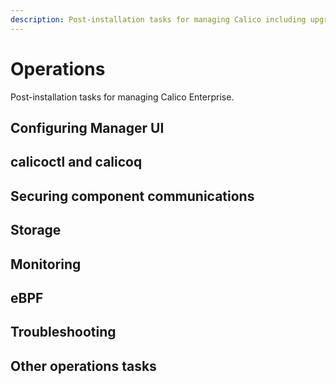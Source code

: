 ```yaml
---
description: Post-installation tasks for managing Calico including upgrading and troubleshooting.
---
```



# Operations

Post-installation tasks for managing Calico Enterprise.

## Configuring Manager UI
<DocCardLinkLayout>
  <DocCardLink docId='operations/cnx/access-the-manager' />
  <DocCardLink docId='operations/cnx/authentication-quickstart' />
  <DocCardLink docId='operations/cnx/configure-identity-provider' />
  <DocCardLink docId='operations/cnx/roles-and-permissions' />
</DocCardLinkLayout>


## calicoctl and calicoq

<DocCardLinkLayout>
  <DocCardLink docId='operations/clis/calicoctl/install' />
  <DocCardLink docId='operations/clis/calicoctl/configure/overview' />
  <DocCardLink docId='operations/clis/calicoctl/configure/datastore' />
  <DocCardLink docId='operations/clis/calicoq/installing' />
  <DocCardLink docId='operations/clis/calicoq/configure/overview' />
  <DocCardLink docId='operations/clis/calicoq/configure/datastore' />
</DocCardLinkLayout>

## Securing component communications

<DocCardLinkLayout>
  <DocCardLink docId='operations/comms/crypto-auth' />
  <DocCardLink docId='operations/comms/secure-metrics' />
  <DocCardLink docId='operations/comms/secure-bgp' />
  <DocCardLink docId='operations/comms/manager-tls' />
  <DocCardLink docId='operations/comms/log-storage-tls' />
  <DocCardLink docId='operations/comms/linseed-tls' />
  <DocCardLink docId='operations/comms/apiserver-tls' />
  <DocCardLink docId='operations/comms/typha-node-tls' />
  <DocCardLink docId='operations/comms/compliance-tls' />
  <DocCardLink docId='operations/comms/packetcapture-tls' />
  <DocCardLink docId='operations/comms/certificate-management' />
</DocCardLinkLayout>

## Storage

<DocCardLinkLayout>
  <DocCardLink docId='operations/logstorage/log-storage-recommendations' />
  <DocCardLink docId='operations/logstorage/create-storage' />
  <DocCardLink docId='operations/logstorage/adjust-log-storage-size' />
  <DocCardLink docId='operations/logstorage/advanced-node-scheduling' />
</DocCardLinkLayout>

## Monitoring

<DocCardLinkLayout>
  <DocCardLink docId='operations/monitor/prometheus/support' />
  <DocCardLink docId='operations/monitor/prometheus/byo-prometheus' />
  <DocCardLink docId='operations/monitor/prometheus/configure-prometheus' />
  <DocCardLink docId='operations/monitor/prometheus/alertmanager' />
  <DocCardLink docId='operations/monitor/metrics/recommended-metrics' />
  <DocCardLink docId='operations/monitor/metrics/bgp-metrics' />
  <DocCardLink docId='operations/monitor/metrics/license-agent' />
  <DocCardLink docId='operations/monitor/metrics/policy-metrics' />
  <DocCardLink docId='operations/monitor/metrics/elasticsearch-and-fluentd-metrics' />
</DocCardLinkLayout>

## eBPF

<DocCardLinkLayout>
  <DocCardLink docId='operations/ebpf/use-cases-ebpf' />
  <DocCardLink docId='operations/ebpf/enabling-ebpf' />
  <DocCardLink docId='operations/ebpf/install' />
  <DocCardLink docId='operations/ebpf/troubleshoot-ebpf' />
</DocCardLinkLayout>

## Troubleshooting

<DocCardLinkLayout>
  <DocCardLink docId='operations/troubleshoot/troubleshooting' />
  <DocCardLink docId='operations/troubleshoot/commands' />
  <DocCardLink docId='operations/troubleshoot/component-logs' />
</DocCardLinkLayout>


## Other operations tasks

<DocCardLinkLayout>
  <DocCardLink docId='operations/decommissioning-a-node' />
  <DocCardLink docId='operations/license-options' />
</DocCardLinkLayout>
